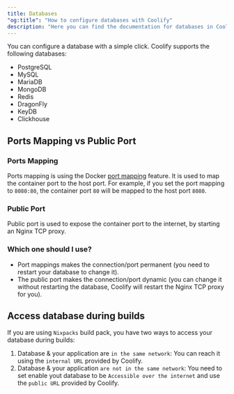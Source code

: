 ```yaml
---
title: Databases
"og:title": "How to configure databases with Coolify"
description: "Here you can find the documentation for databases in Coolify."
---
```


You can configure a database with a simple click. Coolify supports the following databases:

- PostgreSQL
- MySQL
- MariaDB
- MongoDB
- Redis
- DragonFly
- KeyDB
- Clickhouse

## Ports Mapping vs Public Port

### Ports Mapping

Ports mapping is using the Docker [port mapping](https://docs.docker.com/network/#published-ports) feature. It is used to map the container port to the host port. For example, if you set the port mapping to `8080:80`, the container port `80` will be mapped to the host port `8080`.

### Public Port

Public port is used to expose the container port to the internet, by starting an Nginx TCP proxy.

### Which one should I use?

- Port mappings makes the connection/port permanent (you need to restart your database to change it).
- The public port makes the connection/port dynamic (you can change it without restarting the database, Coolify will restart the Nginx TCP proxy for you).

## Access database during builds

If you are using `Nixpacks` build pack, you have two ways to access your database during builds:

1. Database & your application are `in the same network`: You can reach it using the `internal URL` provided by Coolify.
2. Database & your application `are not in the same network`: You need to set enable yout database to be `Accessible over the internet` and use the `public URL` provided by Coolify.
